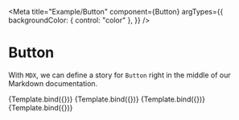 
<Meta
  title="Example/Button"
  component={Button}
  argTypes={{
    backgroundColor: { control: "color" },
  }}
/>

# Button

With `MDX`, we can define a story for `Button` right in the middle of our
Markdown documentation.

<!--- This is your Story template function, shown here in React -->


<Canvas>
  <Story
    name="Primary"
    args={{
      primary: true,
      label: "Button",
    }}
  >
    {Template.bind({})}
  </Story>
  <Story
    name="Secondary"
    args={{
      label: "Button",
    }}
  >
    {Template.bind({})}
  </Story>
  <Story
    name="Large"
    args={{
      size: "large",
      label: "Button",
    }}
  >
    {Template.bind({})}
  </Story>
  <Story
    name="Small"
    args={{
      size: "small",
      label: "Button",
    }}
  >
    {Template.bind({})}
  </Story>
</Canvas>
